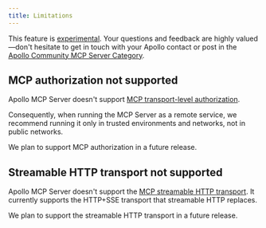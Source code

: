 ```yaml
---
title: Limitations
---
```


<ExperimentalFeature>

This feature is [experimental](/graphos/resources/feature-launch-stages#experimental). Your questions and feedback are highly valued—don't hesitate to get in touch with your Apollo contact or post in the [Apollo Community MCP Server Category](https://community.apollographql.com/c/mcp-server/41).

</ExperimentalFeature>

## MCP authorization not supported

Apollo MCP Server doesn't support [MCP transport-level authorization](https://modelcontextprotocol.io/specification/2025-03-26/basic/authorization).

Consequently, when running the MCP Server as a remote service, we recommend running it only in trusted environments and networks, not in public networks.

We plan to support MCP authorization in a future release.

## Streamable HTTP transport not supported

Apollo MCP Server doesn't support the [MCP streamable HTTP transport](https://modelcontextprotocol.io/specification/2025-03-26/basic/transports#streamable-http). It currently supports the HTTP+SSE transport that streamable HTTP replaces.

We plan to support the streamable HTTP transport in a future release.
